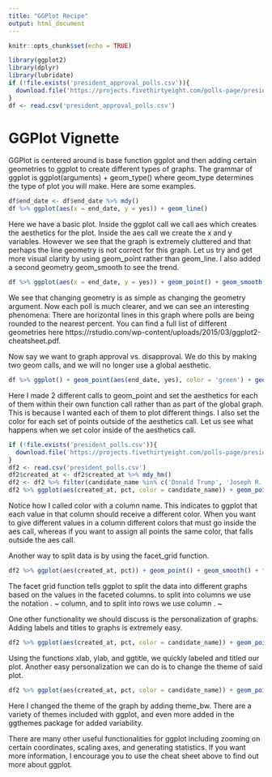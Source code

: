 ---
title: "GGPlot Recipe"
output: html_document
---

```{r setup, include=FALSE}
knitr::opts_chunk$set(echo = TRUE)
```

```{r}
library(ggplot2)
library(dplyr)
library(lubridate)
if (!file.exists('president_approval_polls.csv')){
  download.file('https://projects.fivethirtyeight.com/polls-page/president_approval_polls.csv', 'president_approval_polls.csv')
}
df <- read.csv('president_approval_polls.csv')
```

# GGPlot Vignette

GGPlot is centered around is base function ggplot and then adding certain geometries to ggplot to create different types of graphs. The grammar of ggplot is ggplot(arguments) + geom_type() where geom_type determines the type of plot you will make. Here are some examples.

```{r}
df$end_date <- df$end_date %>% mdy()
df %>% ggplot(aes(x = end_date, y = yes)) + geom_line()
```

Here we have a basic plot. Inside the ggplot call we call aes which creates the aesthetics for the plot. Inside the aes call we create the x and y variables. However we see that the graph is extremely cluttered and that perhaps the line geometry is not correct for this graph. Let us try and get more visual clarity by using geom_point rather than geom_line. I also added a second geometry geom_smooth to see the trend.

```{r}
df %>% ggplot(aes(x = end_date, y = yes)) + geom_point() + geom_smooth()
```

We see that changing geometry is as simple as changing the geometry argument. Now each poll is much clearer, and we can see an interesting phenomena: There are horizontal lines in this graph where polls are being rounded to the nearest percent. You can find a full list of different geometries here https://rstudio.com/wp-content/uploads/2015/03/ggplot2-cheatsheet.pdf.

Now say we want to graph approval vs. disapproval. We do this by making two geom calls, and we will no longer use a global aesthetic.

```{r}
df %>% ggplot() + geom_point(aes(end_date, yes), color = 'green') + geom_point(aes(end_date, no), color = 'red')
```

Here I made 2 different calls to geom_point and set the aesthetics for each of them within their own function call rather than as part of the global graph. This is because I wanted each of them to plot different things. I also set the color for each set of points outside of the aesthetics call. Let us see what happens when we set color inside of the aesthetics call.

```{r}
if (!file.exists('president_polls.csv')){
  download.file('https://projects.fivethirtyeight.com/polls-page/president_polls.csv', 'president_polls.csv')
}
df2 <- read.csv('president_polls.csv')
df2$created_at <- df2$created_at %>% mdy_hm()
df2 <- df2 %>% filter(candidate_name %in% c('Donald Trump', 'Joseph R. Biden Jr.', 'Bernard Sanders'))
df2 %>% ggplot(aes(created_at, pct, color = candidate_name)) + geom_point() + geom_smooth()
```

Notice how I called color with a column name. This indicates to ggplot that each value in that column should receive a different color. When you want to give different values in a column different colors that must go inside the aes call, whereas if you want to assign all points the same color, that falls outside the aes call.

Another way to split data is by using the facet_grid function.

```{r}
df2 %>% ggplot(aes(created_at, pct)) + geom_point() + geom_smooth() + facet_grid(. ~ candidate_name)
```

The facet grid function tells ggplot to split the data into different graphs based on the values in the faceted columns. to split into columns we use the notation . ~ column, and to split into rows we use column . ~

One other functionality we should discuss is the personalization of graphs. Adding labels and titles to graphs is extremely easy.

```{r}
df2 %>% ggplot(aes(created_at, pct, color = candidate_name)) + geom_point() + geom_smooth() + xlab('Date') + ylab('%') + ggtitle('Presidential Candidate Approval over Time')
```

Using the functions xlab, ylab, and ggtitle, we quickly labeled and titled our plot. Another easy personalization we can do is to change the theme of said plot.

```{r}
df2 %>% ggplot(aes(created_at, pct, color = candidate_name)) + geom_point() + geom_smooth() + xlab('Date') + ylab('%') + ggtitle('Presidential Candidate Approval over Time') + theme_bw()
```

Here I changed the theme of the graph by adding theme_bw. There are a variety of themes included with ggplot, and even more added in the ggthemes package for added variability.

There are many other useful functionalities for ggplot including zooming on certain coordinates, scaling axes, and generating statistics. If you want more information, I encourage you to use the cheat sheet above to find out more about ggplot.